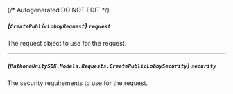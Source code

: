 {/* Autogenerated DO NOT EDIT  */}

##### *{`CreatePublicLobbyRequest`}* `request`
The request object to use for the request.

<Collapsible openLabel={Labels.showProperties} closeLabel={Labels.hideProperties}>
  <CreatePublicLobbyRequest />
</Collapsible>

---
##### *{`HathoraUnitySDK.Models.Requests.CreatePublicLobbySecurity`}* `security`
The security requirements to use for the request.

<Collapsible openLabel={Labels.showProperties} closeLabel={Labels.hideProperties}>
  <CreatePublicLobbySecurity />
</Collapsible>



